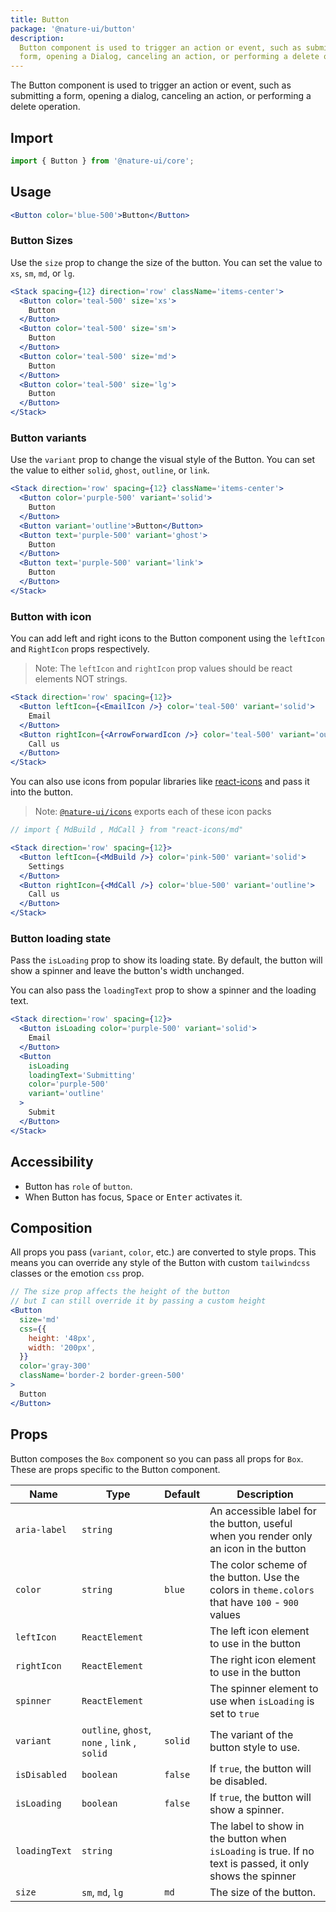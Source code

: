 ```yaml
---
title: Button
package: '@nature-ui/button'
description:
  Button component is used to trigger an action or event, such as submitting a
  form, opening a Dialog, canceling an action, or performing a delete operation.
---
```


The Button component is used to trigger an action or event, such as submitting a
form, opening a dialog, canceling an action, or performing a delete operation.

## Import

```js
import { Button } from '@nature-ui/core';
```

## Usage

```jsx
<Button color='blue-500'>Button</Button>
```

### Button Sizes

Use the `size` prop to change the size of the button. You can set the value to
`xs`, `sm`, `md`, or `lg`.

```jsx
<Stack spacing={12} direction='row' className='items-center'>
  <Button color='teal-500' size='xs'>
    Button
  </Button>
  <Button color='teal-500' size='sm'>
    Button
  </Button>
  <Button color='teal-500' size='md'>
    Button
  </Button>
  <Button color='teal-500' size='lg'>
    Button
  </Button>
</Stack>
```

### Button variants

Use the `variant` prop to change the visual style of the Button. You can set the
value to either `solid`, `ghost`, `outline`, or `link`.

```jsx
<Stack direction='row' spacing={12} className='items-center'>
  <Button color='purple-500' variant='solid'>
    Button
  </Button>
  <Button variant='outline'>Button</Button>
  <Button text='purple-500' variant='ghost'>
    Button
  </Button>
  <Button text='purple-500' variant='link'>
    Button
  </Button>
</Stack>
```

### Button with icon

You can add left and right icons to the Button component using the `leftIcon`
and `RightIcon` props respectively.

> Note: The `leftIcon` and `rightIcon` prop values should be react elements NOT
> strings.

```jsx
<Stack direction='row' spacing={12}>
  <Button leftIcon={<EmailIcon />} color='teal-500' variant='solid'>
    Email
  </Button>
  <Button rightIcon={<ArrowForwardIcon />} color='teal-500' variant='outline'>
    Call us
  </Button>
</Stack>
```

You can also use icons from popular libraries like
[react-icons](https://react-icons.netlify.com) and pass it into the button.

> Note: [`@nature-ui/icons`](/docs/components/icon) exports each of these icon
> packs

```jsx
// import { MdBuild , MdCall } from "react-icons/md"

<Stack direction='row' spacing={12}>
  <Button leftIcon={<MdBuild />} color='pink-500' variant='solid'>
    Settings
  </Button>
  <Button rightIcon={<MdCall />} color='blue-500' variant='outline'>
    Call us
  </Button>
</Stack>
```

### Button loading state

Pass the `isLoading` prop to show its loading state. By default, the button will
show a spinner and leave the button's width unchanged.

You can also pass the `loadingText` prop to show a spinner and the loading text.

```jsx
<Stack direction='row' spacing={12}>
  <Button isLoading color='purple-500' variant='solid'>
    Email
  </Button>
  <Button
    isLoading
    loadingText='Submitting'
    color='purple-500'
    variant='outline'
  >
    Submit
  </Button>
</Stack>
```

## Accessibility

- Button has `role` of `button`.
- When Button has focus, <kbd>Space</kbd> or <kbd>Enter</kbd> activates it.

## Composition

All props you pass (`variant`, `color`, etc.) are converted to style props. This
means you can override any style of the Button with custom `tailwindcss` classes
or the emotion `css` prop.

```jsx
// The size prop affects the height of the button
// but I can still override it by passing a custom height
<Button
  size='md'
  css={{
    height: '48px',
    width: '200px',
  }}
  color='gray-300'
  className='border-2 border-green-500'
>
  Button
</Button>
```

## Props

Button composes the `Box` component so you can pass all props for `Box`. These
are props specific to the Button component.

| Name          | Type                                          | Default | Description                                                                                               |
| ------------- | --------------------------------------------- | ------- | --------------------------------------------------------------------------------------------------------- |
| `aria-label`  | `string`                                      |         | An accessible label for the button, useful when you render only an icon in the button                     |
| `color`       | `string`                                      | `blue`  | The color scheme of the button. Use the colors in `theme.colors` that have `100` - `900` values           |
| `leftIcon`    | `ReactElement`                                |         | The left icon element to use in the button                                                                |
| `rightIcon`   | `ReactElement`                                |         | The right icon element to use in the button                                                               |
| `spinner`     | `ReactElement`                                |         | The spinner element to use when `isLoading` is set to `true`                                              |
| `variant`     | `outline`, `ghost`, `none` , `link` , `solid` | `solid` | The variant of the button style to use.                                                                   |
| `isDisabled`  | `boolean`                                     | `false` | If `true`, the button will be disabled.                                                                   |
| `isLoading`   | `boolean`                                     | `false` | If `true`, the button will show a spinner.                                                                |
| `loadingText` | `string`                                      |         | The label to show in the button when `isLoading` is true. If no text is passed, it only shows the spinner |
| `size`        | `sm`, `md`, `lg`                              | `md`    | The size of the button.                                                                                   |
